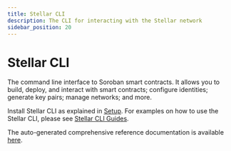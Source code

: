 ```yaml
---
title: Stellar CLI
description: The CLI for interacting with the Stellar network
sidebar_position: 20
---
```


# Stellar CLI

The command line interface to Soroban smart contracts. It allows you to build, deploy, and interact with smart contracts; configure identities; generate key pairs; manage networks; and more.

Install Stellar CLI as explained in [Setup](../../build/smart-contracts/getting-started/setup.mdx#install-the-stellar-cli). For examples on how to use the Stellar CLI, please see [Stellar CLI Guides](./cookbooks/README.mdx).

The auto-generated comprehensive reference documentation is available [here](stellar-cli.mdx).
